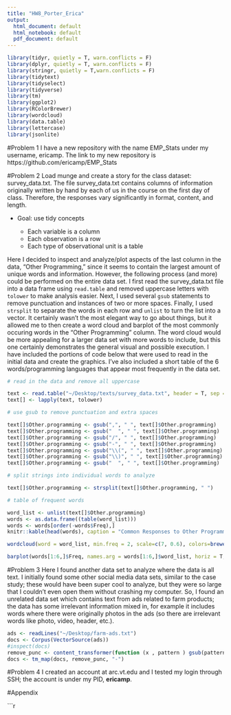 ```yaml
---
title: "HW8_Porter_Erica"
output:
  html_document: default
  html_notebook: default
  pdf_document: default
---
```

```r
library(tidyr, quietly = T, warn.conflicts = F)
library(dplyr, quietly = T, warn.conflicts = F)
library(stringr, quietly = T,warn.conflicts = F)
library(tidytext)
library(tidyselect)
library(tidyverse)
library(tm)
library(ggplot2)  
library(RColorBrewer)
library(wordcloud)
library(data.table)
library(lettercase)
library(jsonlite)
```


#Problem 1
I have a new repository with the name EMP_Stats under my username, ericamp.  The link to my new repository is https://github.com/ericamp/EMP_Stats


#Problem 2
Load munge and create a story for the class dataset: survey_data.txt.  The file survey_data.txt contains columns of information originally written by hand by each of us in the course on the first day of class.  Therefore, the responses vary significantly in format, content, and length.  

* Goal: use tidy concepts

    + Each variable is a column
    + Each observation is a row
    + Each type of observational unit is a table
    
Here I decided to inspect and analyze/plot aspects of the last column in the data, "Other Programming," since it seems to contain the largest amount of unique words and information.  However, the following process (and more) could be performed on the entire data set.  I first read the survey_data.txt file into a data frame using $\texttt{read.table}$ and removed uppercase letters with $\texttt{tolower}$ to make analysis easier.  Next, I used several $\texttt{gsub}$ statements to remove punctuation and instances of two or more spaces.  Finally, I used $\texttt{strsplit}$ to separate the words in each row and $\texttt{unlist}$ to turn the list into a vector.  It certainly wasn't the most elegant way to go about things, but it allowed me to then create a word cloud and barplot of the most commonly occuring words in the "Other Programming" column.  The word cloud would be more appealing for a larger data set with more words to include, but this one certainly demonstrates the general visual and possible execution.  I have included the portions of code below that were used to read in the initial data and create the graphics.  I've also included a short table of the 6 words/programming languages that appear most frequently in the data set.


```r
# read in the data and remove all uppercase

text <- read.table("~/Desktop/texts/survey_data.txt", header = T, sep = "\t")
text[] <- lapply(text, tolower)

```


```r
# use gsub to remove punctuation and extra spaces

text[]$Other.programming <- gsub(",", " ", text[]$Other.programming)
text[]$Other.programming <- gsub("  ", " ", text[]$Other.programming)
text[]$Other.programming <- gsub("/", " ", text[]$Other.programming)
text[]$Other.programming <- gsub("-", " ", text[]$Other.programming)
text[]$Other.programming <- gsub("\\(", " ", text[]$Other.programming)
text[]$Other.programming <- gsub("\\)", " ", text[]$Other.programming)
text[]$Other.programming <- gsub("  ", " ", text[]$Other.programming)

# split strings into individual words to analyze

text[]$Other.programming <- strsplit(text[]$Other.programming, " ")

# table of frequent words

word_list <- unlist(text[]$Other.programming)
words <- as.data.frame((table(word_list)))
words <- words[order(-words$Freq),]
knitr::kable(head(words), caption = "Common Responses to Other Programming Experience")

```

```r

wordcloud(word = word_list, min.freq = 2, scale=c(7, 0.6), colors=brewer.pal(6, "Dark2"))

barplot(words[1:6,]$Freq, names.arg = words[1:6,]$word_list, horiz = T, las = 1, density = 45, angle = 11, col = "cornflowerblue", main = "Other Programming Experience", xlab = "Counts")

```


#Problem 3
Here I found another data set to analyze where the data is all text.  I initially found some other social media data sets, similar to the case study; these would have been super cool to analyze, but they were so large that I couldn't even open them without crashing my computer.  So, I found an unrelated data set which contains text from ads related to farm products; the data has some irrelevant information mixed in, for example it includes words where there were originally photos in the ads (so there are irrelevant words like photo, video, header, etc.).

```r

ads <- readLines("~/Desktop/farm-ads.txt")
docs <- Corpus(VectorSource(ads))
#inspect(docs)
remove_punc <- content_transformer(function (x , pattern ) gsub(pattern, " ", x))
docs <- tm_map(docs, remove_punc, "-")

```


#Problem 4
I created an account at arc.vt.edu and I tested my login through SSH; the account is under my PID, $\textbf{ericamp}$.


\newpage

#Appendix

```r